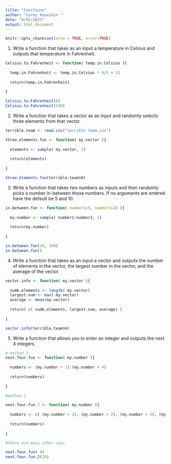 ```yaml
---
title: "Functions"
author: "Carey Kopeikin "
date: "4/02/2023"
output: html_document
---
```


```r
knitr::opts_chunk$set(echo = TRUE, error=TRUE)
```


1. Write a function that takes as an input a temperature in Celsius and outputs that temperature in Fahrenheit. 

```r
Celsius.to.Fahrenheit <- function( temp.in.Celsius ){
  
  temp.in.Fahrenheit <- temp.in.Celsius * 9/5 + 32
  
  return(temp.in.Fahrenheit)
  
}
```

```r
Celsius.to.Fahrenheit(0)
Celsius.to.Fahrenheit(100)
```


2. Write a function that takes a vector as an input and randomly selects three elements from that vector.

```r
terrible.team <- read.csv("terrible team.csv")
```


```r
three.elements.fun <- function( my.vector ){
  
  elements <- sample( my.vector, 3)
  
  return(elements)
  
}
```

```r
three.elements.fun(terrible.team$H)
```

3. Write a function that takes two numbers as inputs and then randomly picks a number in-between those numbers. If no arguments are entered have the default be 5 and 10.

```r
in.between.fun <- function( number1=5, number2=10 ){
  
  my.number <- sample( number1:number2, 1)
  
  return(my.number)
  
}
```

```r
in.between.fun(30, 100)
in.between.fun()
```


4. Write a function that takes as an input a vector and outputs the number of elements in the vector, the largest number in the vector, and the average of the vector.

```r
vector.info <- function( my.vector ){
  
  numb.elements <- length( my.vector)
  largest.num <- max( my.vector)
  average <- mean(my.vector)
  
  return( c( numb.elements, largest.num, average) )
  
}
```

```r
vector.info(terrible.team$H)
```


5. Write a function that allows you to enter an integer and outputs the next 4 integers.

```r
# method 1
next.four.fun <- function( my.number ){
  
  numbers <- (my.number + 1):(my.number + 4)
  
  return(numbers)
  
}

#method 2

next.four.fun.2 <- function( my.number ){
  
  numbers <- c( (my.number + 1), (my.number + 2), (my.number + 3), (my.number + 4) )
  
  return(numbers)
  
}

#there are many other ways

```

```r
next.four.fun( 8)
next.four.fun.2(20)
```

